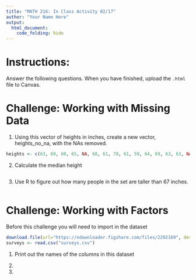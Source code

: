 ```yaml
---
title: "MATH 216: In Class Activity 02/17"
author: "Your Name Here"
output:
  html_document:
    code_folding: hide
---
```


# Instructions: 

Answer the following questions. When you have finished, upload the `.html` file to Canvas. 


# Challenge: Working with Missing Data

1. Using this vector of heights in inches, create a new vector, heights_no_na, with the NAs removed.

```r
heights <- c(63, 69, 60, 65, NA, 68, 61, 70, 61, 59, 64, 69, 63, 63, NA, 72, 65, 64, 70, 63, 65)
```

2. Calculate the median height

```r

```

3. Use R to figure out how many people in the set are taller than 67 inches.

```r

```

# Challenge: Working with Factors

Before this challenge you will need to import in the dataset

```r
download.file(url="https://ndownloader.figshare.com/files/2292169", destfile = "surveys.csv")
surveys <- read.csv("surveys.csv")
```

1. Print out the names of the columns in this dataset


2. 


3. 
